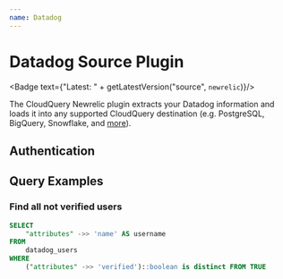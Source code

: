 ```yaml
---
name: Datadog
---
```

# Datadog Source Plugin


<Badge text={"Latest: " + getLatestVersion("source", `newrelic`)}/>

The CloudQuery Newrelic plugin extracts your Datadog information and loads it into any supported CloudQuery destination (e.g. PostgreSQL, BigQuery, Snowflake, and [more](/docs/plugins/destinations/overview)).

## Authentication

<Authentication/>

## Query Examples

### Find all not verified users

```sql copy
SELECT 
    "attributes" ->> 'name' AS username
FROM
    datadog_users
WHERE
    ("attributes" ->> 'verified')::boolean is distinct FROM TRUE
```
